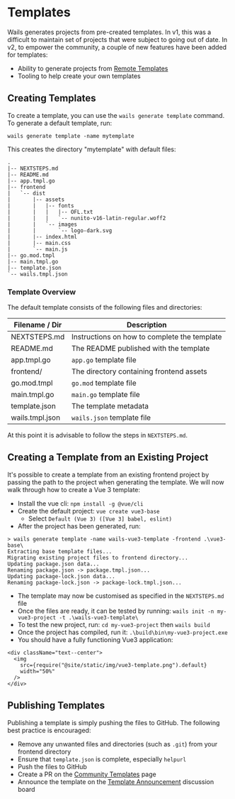 # Templates

Wails generates projects from pre-created templates. In v1, this was a difficult to maintain set of projects that were subject to going out of date. In v2, to empower the community, a couple of new features have been added for templates:

- Ability to generate projects from [Remote Templates](../reference/cli.mdx#remote-templates)
- Tooling to help create your own templates

## Creating Templates

To create a template, you can use the `wails generate template` command. To generate a default template, run:

`wails generate template -name mytemplate`

This creates the directory "mytemplate" with default files:

```shell title=mytemplate/
.
|-- NEXTSTEPS.md
|-- README.md
|-- app.tmpl.go
|-- frontend
|   `-- dist
|       |-- assets
|       |   |-- fonts
|       |   |   |-- OFL.txt
|       |   |   `-- nunito-v16-latin-regular.woff2
|       |   `-- images
|       |       `-- logo-dark.svg
|       |-- index.html
|       |-- main.css
|       `-- main.js
|-- go.mod.tmpl
|-- main.tmpl.go
|-- template.json
`-- wails.tmpl.json
```

### Template Overview

The default template consists of the following files and directories:

| Filename / Dir  | Description                                  |
| --------------- | -------------------------------------------- |
| NEXTSTEPS.md    | Instructions on how to complete the template |
| README.md       | The README published with the template       |
| app.tmpl.go     | `app.go` template file                       |
| frontend/       | The directory containing frontend assets     |
| go.mod.tmpl     | `go.mod` template file                       |
| main.tmpl.go    | `main.go` template file                      |
| template.json   | The template metadata                        |
| wails.tmpl.json | `wails.json` template file                   |

At this point it is advisable to follow the steps in `NEXTSTEPS.md`.

## Creating a Template from an Existing Project

It's possible to create a template from an existing frontend project by passing the path to the project when generating the template. We will now walk through how to create a Vue 3 template:

- Install the vue cli: `npm install -g @vue/cli`
- Create the default project: `vue create vue3-base`
  - Select `Default (Vue 3) ([Vue 3] babel, eslint)`
- After the project has been generated, run:

```shell
> wails generate template -name wails-vue3-template -frontend .\vue3-base\
Extracting base template files...
Migrating existing project files to frontend directory...
Updating package.json data...
Renaming package.json -> package.tmpl.json...
Updating package-lock.json data...
Renaming package-lock.json -> package-lock.tmpl.json...
```

- The template may now be customised as specified in the `NEXTSTEPS.md` file
- Once the files are ready, it can be tested by running: `wails init -n my-vue3-project -t .\wails-vue3-template\`
- To test the new project, run: `cd my-vue3-project` then `wails build`
- Once the project has compiled, run it: `.\build\bin\my-vue3-project.exe`
- You should have a fully functioning Vue3 application:

```mdx-code-block
<div className="text--center">
  <img
    src={require("@site/static/img/vue3-template.png").default}
    width="50%"
  />
</div>
```

## Publishing Templates

Publishing a template is simply pushing the files to GitHub. The following best practice is encouraged:

- Remove any unwanted files and directories (such as `.git`) from your frontend directory
- Ensure that `template.json` is complete, especially `helpurl`
- Push the files to GitHub
- Create a PR on the [Community Templates](../community/templates.mdx) page
- Announce the template on the [Template Announcement](https://github.com/wailsapp/wails/discussions/825) discussion board
